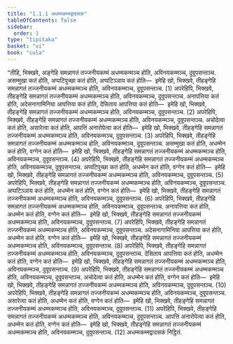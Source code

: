 ```yaml
---
title: "1.1.1 अधम्मकम्मद्वादसक"
tableOfContents: false
sidebar:
  order: 1
type: "tipitaka"
basket: "vi"
book: "cula"
---
```



<DynamicBreadcrumb />

<Division number="4" book="cula">

<Paragraph number="10" book="cula">
“तीहि, भिक्खवे, अङ्गेहि समन्नागतं तज्जनीयकम्मं अधम्मकम्मञ्च होति, अविनयकम्मञ्च, दुवूपसन्तञ्च. असम्मुखा कतं होति, अप्पटिपुच्छा कतं होति, अप्पटिञ्ञाय कतं होति—  इमेहि खो, भिक्खवे, तीहङ्गेहि समन्नागतं तज्जनीयकम्मं अधम्मकम्मञ्च होति, अविनयकम्मञ्च, दुवूपसन्तञ्च. (1)
</Paragraph>

<Paragraph number="11" book="cula">
अपरेहिपि, भिक्खवे, तीहङ्गेहि समन्नागतं तज्जनीयकम्मं अधम्मकम्मञ्च होति, अविनयकम्मञ्च, दुवूपसन्तञ्च. अनापत्तिया कतं होति, अदेसनागामिनिया आपत्तिया कतं होति, देसिताय आपत्तिया कतं होति—  इमेहि खो, भिक्खवे, तीहङ्गेहि समन्नागतं तज्जनीयकम्मं अधम्मकम्मञ्च होति, अविनयकम्मञ्च, दुवूपसन्तञ्च. (2)
</Paragraph>

<Paragraph number="12" book="cula">
अपरेहिपि, भिक्खवे, तीहङ्गेहि समन्नागतं तज्जनीयकम्मं अधम्मकम्मञ्च होति, अविनयकम्मञ्च, दुवूपसन्तञ्च. अचोदेत्वा कतं होति, असारेत्वा कतं होति, आपत्तिं अनारोपेत्वा कतं होति—  इमेहि खो, भिक्खवे, तीहङ्गेहि समन्नागतं तज्जनीयकम्मं अधम्मकम्मञ्च होति, अविनयकम्मञ्च, दुवूपसन्तञ्च. (3)
</Paragraph>

<Paragraph number="13" book="cula">
अपरेहिपि, भिक्खवे, तीहङ्गेहि समन्नागतं तज्जनीयकम्मं अधम्मकम्मञ्च होति, अविनयकम्मञ्च, दुवूपसन्तञ्च. असम्मुखा कतं होति, अधम्मेन कतं होति, वग्गेन कतं होति—  इमेहि खो, भिक्खवे, तीहङ्गेहि समन्नागतं तज्जनीयकम्मं अधम्मकम्मञ्च होति, अविनयकम्मञ्च, दुवूपसन्तञ्च. (4)
</Paragraph>

<Paragraph number="14" book="cula">
अपरेहिपि, भिक्खवे, तीहङ्गेहि समन्नागतं तज्जनीयकम्मं अधम्मकम्मञ्च होति, अविनयकम्मञ्च, दुवूपसन्तञ्च. अप्पटिपुच्छा कतं होति, अधम्मेन कतं होति, वग्गेन कतं होति—  इमेहि खो, भिक्खवे, तीहङ्गेहि समन्नागतं तज्जनीयकम्मं अधम्मकम्मञ्च होति, अविनयकम्मञ्च, दुवूपसन्तञ्च. (5)
</Paragraph>

<Paragraph number="15" book="cula">
अपरेहिपि, भिक्खवे, तीहङ्गेहि समन्नागतं तज्जनीयकम्मं अधम्मकम्मञ्च होति, अविनयकम्मञ्च, दुवूपसन्तञ्च. अप्पटिञ्ञाय कतं होति, अधम्मेन कतं होति, वग्गेन कतं होति—  इमेहि खो, भिक्खवे, तीहङ्गेहि समन्नागतं तज्जनीयकम्मं अधम्मकम्मञ्च होति, अविनयकम्मञ्च, दुवूपसन्तञ्च. (6)
</Paragraph>

<Paragraph number="16" book="cula">
अपरेहिपि, भिक्खवे, तीहङ्गेहि समन्नागतं तज्जनीयकम्मं अधम्मकम्मञ्च होति, अविनयकम्मञ्च, दुवूपसन्तञ्च. अनापत्तिया कतं होति, अधम्मेन कतं होति, वग्गेन कतं होति—  इमेहि खो, भिक्खवे, तीहङ्गेहि समन्नागतं तज्जनीयकम्मं अधम्मकम्मञ्च होति, अविनयकम्मञ्च, दुवूपसन्तञ्च. (7)
</Paragraph>

<Paragraph number="17" book="cula">
अपरेहिपि, भिक्खवे, तीहङ्गेहि समन्नागतं तज्जनीयकम्मं अधम्मकम्मञ्च होति, अविनयकम्मञ्च, दुवूपसन्तञ्च. अदेसनागामिनिया आपत्तिया कतं होति, अधम्मेन कतं होति, वग्गेन कतं होति—  इमेहि खो, भिक्खवे, तीहङ्गेहि समन्नागतं तज्जनीयकम्मं अधम्मकम्मञ्च होति, अविनयकम्मञ्च, दुवूपसन्तञ्च. (8)
</Paragraph>

<Paragraph number="18" book="cula">
अपरेहिपि, भिक्खवे, तीहङ्गेहि समन्नागतं तज्जनीयकम्मं अधम्मकम्मञ्च होति, अविनयकम्मञ्च, दुवूपसन्तञ्च. देसिताय आपत्तिया कतं होति, अधम्मेन कतं होति, वग्गेन कतं होति—  इमेहि खो, भिक्खवे, तीहङ्गेहि समन्नागतं तज्जनीयकम्मं अधम्मकम्मञ्च होति, अविनयकम्मञ्च, दुवूपसन्तञ्च. (9)
</Paragraph>

<Paragraph number="19" book="cula">
अपरेहिपि, भिक्खवे, तीहङ्गेहि समन्नागतं तज्जनीयकम्मं अधम्मकम्मञ्च होति, अविनयकम्मञ्च, दुवूपसन्तञ्च. अचोदेत्वा कतं होति, अधम्मेन कतं होति, वग्गेन कतं होति—  इमेहि खो, भिक्खवे, तीहङ्गेहि समन्नागतं तज्जनीयकम्मं अधम्मकम्मञ्च होति, अविनयकम्मञ्च, दुवूपसन्तञ्च. (10)
</Paragraph>

<Paragraph number="20" book="cula">
अपरेहिपि, भिक्खवे, तीहङ्गेहि समन्नागतं तज्जनीयकम्मं अधम्मकम्मञ्च होति, अविनयकम्मञ्च, दुवूपसन्तञ्च. असारेत्वा कतं होति, अधम्मेन कतं होति, वग्गेन कतं होति—  इमेहि खो, भिक्खवे, तीहङ्गेहि समन्नागतं तज्जनीयकम्मं अधम्मकम्मञ्च होति, अविनयकम्मञ्च, दुवूपसन्तञ्च. (11)
</Paragraph>

<Paragraph number="21" book="cula">
अपरेहिपि, भिक्खवे, तीहङ्गेहि समन्नागतं तज्जनीयकम्मं अधम्मकम्मञ्च होति, अविनयकम्मञ्च, दुवूपसन्तञ्च. आपत्तिं अनारोपेत्वा कतं होति, अधम्मेन कतं होति, वग्गेन कतं होति—  इमेहि खो, भिक्खवे, तीहङ्गेहि समन्नागतं तज्जनीयकम्मं अधम्मकम्मञ्च होति, अविनयकम्मञ्च, दुवूपसन्तञ्च. (12)

</Paragraph>
</Division>

<Paragraph number="22" type="center" book="cula">
अधम्मकम्मद्वादसकं निट्ठितं.
</Paragraph>